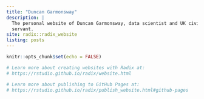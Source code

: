 ```yaml
---
title: "Duncan Garmonsway"
description: |
  The personal website of Duncan Garmonsway, data scientist and UK civil
  servant.
site: radix::radix_website
listing: posts
---
```


```r
knitr::opts_chunk$set(echo = FALSE)

# Learn more about creating websites with Radix at:
# https://rstudio.github.io/radix/website.html

# Learn more about publishing to GitHub Pages at:
# https://rstudio.github.io/radix/publish_website.html#github-pages

```

